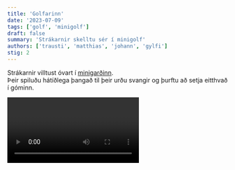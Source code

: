 ```yaml
---
title: 'Golfarinn'
date: '2023-07-09'
tags: ['golf', 'minigolf']
draft: false
summary: 'Strákarnir skelltu sér í minigolf'
authors: ['trausti', 'matthias', 'johann', 'gylfi']
stig: 2
---
```


Strákarnir villtust óvart í [minigarðinn](https://www.google.com/maps/place/Minigar%C3%B0urinn+-+indoor+minigolf/@64.1402899,-21.8513837,17z/data=!3m1!4b1!4m6!3m5!1s0x48d675308bb73f99:0x17e1eb2853cb9bec!8m2!3d64.1402899!4d-21.8488088!16s%2Fg%2F11k5sp_x92?entry=ttu). \
Þeir spiluðu hátíðlega þangað til þeir urðu svangir og þurftu að setja eitthvað í góminn.

<Video id="kZn_OBsMybM" />

Bláa brautin

1. sæti - Trausti (27 stig)
2. sæti - Matthías (28 stig)
3. sæti - Gylfi (36 stig)
4. sæti - Jóhann (37 stig)

Hvíta brautin

1. sæti - Matthías (33 stig)
2. sæti - Jóhann (34 stig)
3. sæti - Trausti (36 stig)
4. sæti - Gylfi (47 stig)

Minnst stig (sá sem vann minigolfið)

1. sæti - Matthías (61 stig)
2. sæti - Trausti (63 stig)
3. sæti - Jóhann (71 stig)
4. sæti - Gylfi (83 stig)

Flest stig (tapaði)

1. sæti - Gylfi (83 stig)
2. sæti - Jóhann (71 stig)
3. sæti - Trausti (63 stig)
4. sæti - Matthías (61 stig)
